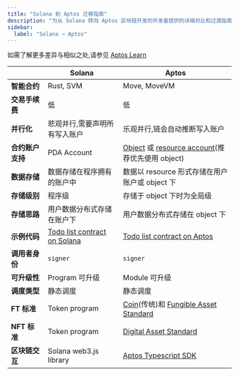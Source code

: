 ```yaml
---
title: "Solana 到 Aptos 迁移指南"
description: "为从 Solana 转向 Aptos 区块链开发的开发者提供的详细对比和过渡指南"
sidebar:
  label: "Solana → Aptos"
---
```


如需了解更多差异与相似之处,请参见 [Aptos Learn](https://learn.aptoslabs.com/en/tutorials/solana-to-aptos-guide/cheat-sheet?workshop=solana-to-aptos)

|            | Solana                                                                                                             | Aptos                                                                                                                        |
| ---------- | ------------------------------------------------------------------------------------------------------------------ | ---------------------------------------------------------------------------------------------------------------------------- |
| **智能合约**   | Rust, SVM                                                                                                          | Move, MoveVM                                                                                                                 |
| **交易手续费**  | 低                                                                                                                  | 低                                                                                                                            |
| **并行化**    | 悲观并行,需要声明所有写入账户                                                                                                    | 乐观并行,链会自动推断写入账户                                                                                                              |
| **合约账户支持** | PDA Account                                                                                                        | [Object](/zh/build/smart-contracts/objects) 或 [resource account](/zh/build/smart-contracts/resource-accounts)(推荐优先使用 object) |
| **数据存储**   | 数据存储在程序拥有的账户中                                                                                                      | 数据以 resource 形式存储在用户账户或 object 下                                                                                             |
| **存储级别**   | 程序级                                                                                                                | 存储于 object 下时为全局级                                                                                                            |
| **存储思路**   | 用户数据分布式存储在账户下                                                                                                      | 用户数据分布式存储在 object 下                                                                                                          |
| **示例代码**   | [Todo list contract on Solana](https://github.com/aptos-labs/move-by-examples/tree/main/advanced-todo-list/solana) | [Todo list contract on Aptos](https://github.com/aptos-labs/move-by-examples/tree/main/advanced-todo-list/aptos)             |
| **调用者身份**  | `signer`                                                                                                           | `signer`                                                                                                                     |
| **可升级性**   | Program 可升级                                                                                                        | Module 可升级                                                                                                                   |
| **调度类型**   | 静态调度                                                                                                               | 静态调度                                                                                                                         |
| **FT 标准**  | Token program                                                                                                      | [Coin](/zh/build/smart-contracts/aptos-coin)(传统)和 [Fungible Asset Standard](/zh/build/smart-contracts/fungible-asset)        |
| **NFT 标准** | Token program                                                                                                      | [Digital Asset Standard](/zh/build/smart-contracts/digital-asset)                                                            |
| **区块链交互**  | Solana web3.js library                                                                                             | [Aptos Typescript SDK](/zh/build/sdks/ts-sdk)                                                                                |
